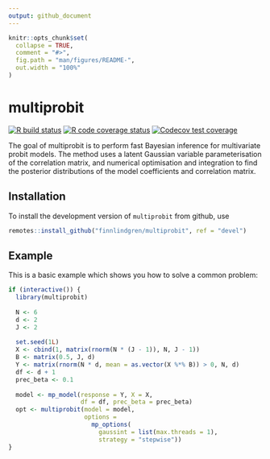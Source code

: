 ```yaml
---
output: github_document
---
```


<!-- README.md is generated from README.Rmd. Please edit that file -->

```r
knitr::opts_chunk$set(
  collapse = TRUE,
  comment = "#>",
  fig.path = "man/figures/README-",
  out.width = "100%"
)
```

# multiprobit

<!-- badges: start -->
[![R build status](https://github.com/finnlindgren/multiprobit/workflows/R-CMD-check/badge.svg)](https://github.com/finnlindgren/multiprobit/actions)
[![R code coverage status](https://github.com/finnlindgren/multiprobit/workflows/test-coverage/badge.svg)](https://github.com/finnlindgren/multiprobit/actions)
[![Codecov test coverage](https://codecov.io/gh/finnlindgren/multiprobit/branch/master/graph/badge.svg)](https://codecov.io/gh/finnlindgren/multiprobit?branch=devel)
<!-- badges: end -->

The goal of multiprobit is to perform fast Bayesian inference for multivariate probit models. The method uses a latent Gaussian variable parameterisation of the correlation matrix, and numerical optimisation and integration to find the posterior distributions of the model coefficients and correlation matrix.

## Installation

<!--
You can install the released version of `multiprobit` from [CRAN](https://CRAN.R-project.org) with:

```r
install.packages("multiprobit")
```
-->

To install the development version of `multiprobit` from github, use
```r
remotes::install_github("finnlindgren/multiprobit", ref = "devel")
```

## Example

This is a basic example which shows you how to solve a common problem:

```r
if (interactive()) {
  library(multiprobit)
  
  N <- 6
  d <- 2
  J <- 2
  
  set.seed(1L)
  X <- cbind(1, matrix(rnorm(N * (J - 1)), N, J - 1))
  B <- matrix(0.5, J, d)
  Y <- matrix(rnorm(N * d, mean = as.vector(X %*% B)) > 0, N, d)
  df <- d + 1
  prec_beta <- 0.1
  
  model <- mp_model(response = Y, X = X,
                    df = df, prec_beta = prec_beta)
  opt <- multiprobit(model = model,
                     options =
                       mp_options(
                         gaussint = list(max.threads = 1),
                         strategy = "stepwise"))
}
```
